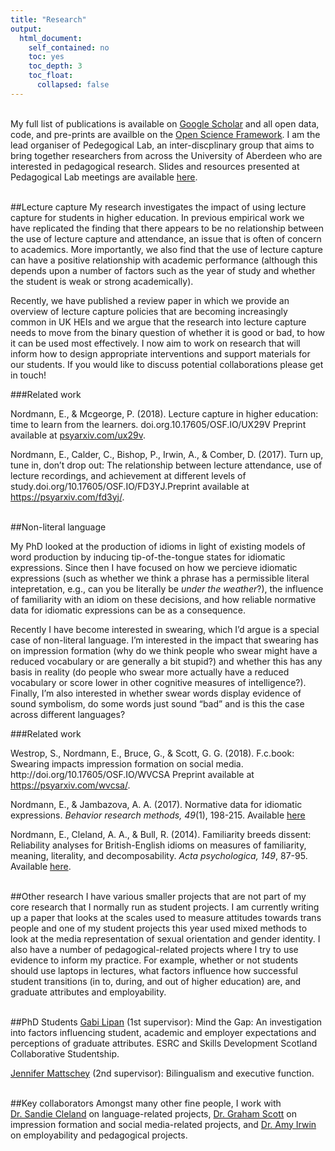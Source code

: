 ```yaml
---
title: "Research"
output:
  html_document:
    self_contained: no
    toc: yes
    toc_depth: 3
    toc_float: 
      collapsed: false
---
```

<br>
My full list of publications is available on [Google Scholar](https://scholar.google.co.uk/citations?user=-7Y95XAAAAAJ&hl=en) and all open data, code, and pre-prints are availble on the [Open Science Framework](https://osf.io/8u3if/). I am the lead organiser of Pedegogical Lab, an inter-discplinary group that aims to bring together researchers from across the University of Aberdeen who are interested in pedagogical research. Slides and resources presented at Pedagogical Lab meetings  are available [here](https://osf.io/u59d6/wiki/Previous%20Talks/).
<br>
<br>

##Lecture capture
My research investigates the impact of using lecture capture for students in higher education. In previous empirical work we have replicated the finding that there appears to be no relationship between the use of lecture capture and attendance, an issue that is often of concern to academics. More importantly, we also find that the use of lecture capture can have a positive relationship with academic performance (although this depends upon a number of factors such as the year of study and whether the student is weak or strong academically).  

Recently, we have published a review paper in which we provide an overview of lecture capture policies that are becoming increasingly common in UK HEIs and we argue that the research into lecture capture needs to move from the binary question of whether it is good or bad, to how it can be used most effectively. I now aim to work on research that will inform how to design appropriate interventions and support materials for our students. If you would like to discuss potential collaborations please get in touch!  

###Related work  

Nordmann, E., & Mcgeorge, P. (2018). Lecture capture in higher education: time to learn from the learners. doi.org.10.17605/OSF.IO/UX29V Preprint available at [psyarxiv.com/ux29v](psyarxiv.com/ux29v).
<br>

Nordmann, E., Calder, C., Bishop, P., Irwin, A., & Comber, D. (2017). Turn up, tune in, don’t drop out: The relationship between lecture attendance, use of lecture recordings, and achievement at different levels of study.doi.org/10.17605/OSF.IO/FD3YJ.Preprint available at [https://psyarxiv.com/fd3yj/](https://psyarxiv.com/fd3yj/).
<br>
<br>

##Non-literal language  

My PhD looked at the production of idioms in light of existing models of word production by inducing tip-of-the-tongue states for idiomatic expressions. Since then I have focused on how we percieve idiomatic expressions (such as whether we think a phrase has a permissible literal intepretation, e.g., can you be literally be *under the weather*?), the influence of familiarity with an idiom on these decisions, and how reliable normative data for idiomatic expressions can be as a consequence. 

Recently I have become interested in swearing, which I'd argue is a special case of non-literal language. I'm interested in the impact that swearing has on impression formation (why do we think people who swear might have a reduced vocabulary or are generally a bit stupid?) and whether this has any basis in reality (do people who swear more actually have a reduced vocabulary or score lower in other cognitive measures of intelligence?). Finally, I'm also interested in whether swear words display evidence of sound symbolism, do some words just sound "bad" and is this the case across different languages?   

###Related work  

Westrop, S., Nordmann, E., Bruce, G., & Scott, G. G. (2018). F.c.book: Swearing impacts impression formation on social media. http://doi.org/10.17605/OSF.IO/WVCSA Preprint available at [https://psyarxiv.com/wvcsa/](https://psyarxiv.com/wvcsa/).
<br>

Nordmann, E., & Jambazova, A. A. (2017). Normative data for idiomatic expressions. *Behavior research methods, 49*(1), 198-215. Available [here](https://link.springer.com/article/10.3758/s13428-016-0705-5)
<br>

Nordmann, E., Cleland, A. A., & Bull, R. (2014). Familiarity breeds dissent: Reliability analyses for British-English idioms on measures of familiarity, meaning, literality, and decomposability. *Acta psychologica, 149*, 87-95. Available [here](https://www.sciencedirect.com/science/article/pii/S0001691814000845).
<br>
<br>

##Other research
I have various smaller projects that are not part of my core research that I normally run as student projects. I am currently writing up a paper that looks at the scales used to measure attitudes towards trans people and one of my student projects this year used mixed methods to look at the media representation of sexual orientation and gender identity.
I also have a number of pedagogical-related projects where I try to use evidence to inform my practice. For example, whether or not students should use laptops in lectures, what factors influence how successful student transitions (in to, during, and out of higher education) are, and graduate attributes and employability.  
<br>

##PhD Students
[Gabi Lipan](https://www.abdn.ac.uk/psychology/people/profiles/r01gil17/) (1st supervisor): Mind the Gap: An investigation into factors influencing student, academic and employer expectations and perceptions of graduate attributes. ESRC and Skills Development Scotland Collaborative Studentship.

[Jennifer Mattschey](https://www.abdn.ac.uk/psychology/people/profiles/r02jm15/) (2nd supervisor): Bilingualism and executive function.
<br>
<br>

##Key collaborators
Amongst many other fine people, I work with [Dr. Sandie Cleland](https://www.abdn.ac.uk/psychology/people/profiles/a.cleland) on language-related projects, [Dr. Graham Scott](https://research-portal.uws.ac.uk/en/persons/graham-scott) on impression formation and social media-related projects, and [Dr. Amy Irwin](https://www.abdn.ac.uk/psychology/people/profiles/a.irwin) on employability and pedagogical projects.